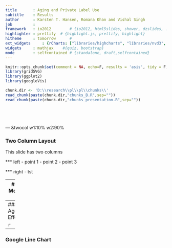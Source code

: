 ```yaml
---
title       : Aging and Private Label Use
subtitle    : Results 
author      : Karsten T. Hansen, Romana Khan and Vishal Singh
job         : 
framework   : io2012        # {io2012, html5slides, shower, dzslides, ...}
highlighter : prettify  # {highlight.js, prettify, highlight}
hitheme     : tomorrow      # 
ext_widgets     : {rCharts: ["libraries/highcharts", "libraries/nvd3", "libraries/morris", "libraries/dimple", "libraries/Rickshaw"]}           
widgets     : mathjax    #{quiz, bootstrap}
mode        : selfcontained # {standalone, draft,selfcontained}
---
```


```r
knitr::opts_chunk$set(comment = NA, echo=F, results = 'asis', tidy = F, message = F)
library(gridSVG)
library(ggplot2)
library(googleVis)
```

```r
chunk.dir <- 'D:\\research\\pl\\pl\\chunks\\'
read_chunk(paste(chunk.dir,"chunks_B.R",sep=""))
read_chunk(paste(chunk.dir,"chunks_presentation.R",sep=""))
```

```r
```

```r
```

```r
```

```r
```

--- &twocol w1:10% w2:90%

### Two Column Layout   

This slide has two columns

*** left
- point 1
- point 2
- point 3

*** right
- tst

---
### Model
```r
```


---
### Age Effects


```r
```

---
### Google Line Chart
```r
```


